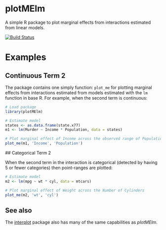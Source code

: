 plotMElm
======================

A simple R package to plot marginal effects from interactions estimated
from linear models.

[![Build Status](https://travis-ci.org/christophergandrud/plotMElm.svg?branch=master)](https://travis-ci.org/christophergandrud/plotMElm)

# Examples

## Continuous Term 2

The package contains one simply function: `plot_me` for plotting marginal
effects from interactions estimated from models estimated with the
`lm` function in base R. For example, when the second term is continuous:

```r
# Load package
library(plotMElm)

# Estimate model
states <- as.data.frame(state.x77)
m1 <- lm(Murder ~ Income * Population, data = states)

# Plot marginal effect of Income across the observed range of Population
plot_me(m1, 'Income', 'Population')
```

## Categorical Term 2 

When the second term in the interaction is categorical (detected by having 5 or fewer categories) then point-ranges are plotted:

```r
# Estimate model
m2 <- lm(mpg ~ wt * cyl, data = mtcars)

# Plot marginal effect of Weight across the Number of Cylinders
plot_me(m2, 'wt', 'cyl')
```

## See also 

The [interplot](https://cran.r-project.org/package=interplot) package also has many of the same capabilities as *plotMElm*.

